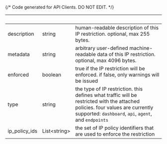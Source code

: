 {/* Code generated for API Clients. DO NOT EDIT. */}

| &nbsp;        | &nbsp;             | &nbsp;                                                                                                                                                                                 |
| ------------- | ------------------ | -------------------------------------------------------------------------------------------------------------------------------------------------------------------------------------- |
| description   | string             | human-readable description of this IP restriction. optional, max 255 bytes.                                                                                                            |
| metadata      | string             | arbitrary user-defined machine-readable data of this IP restriction. optional, max 4096 bytes.                                                                                         |
| enforced      | boolean            | true if the IP restriction will be enforced. if false, only warnings will be issued                                                                                                    |
| type          | string             | the type of IP restriction. this defines what traffic will be restricted with the attached policies. four values are currently supported: `dashboard`, `api`, `agent`, and `endpoints` |
| ip_policy_ids | List&lt;string&gt; | the set of IP policy identifiers that are used to enforce the restriction                                                                                                              |
